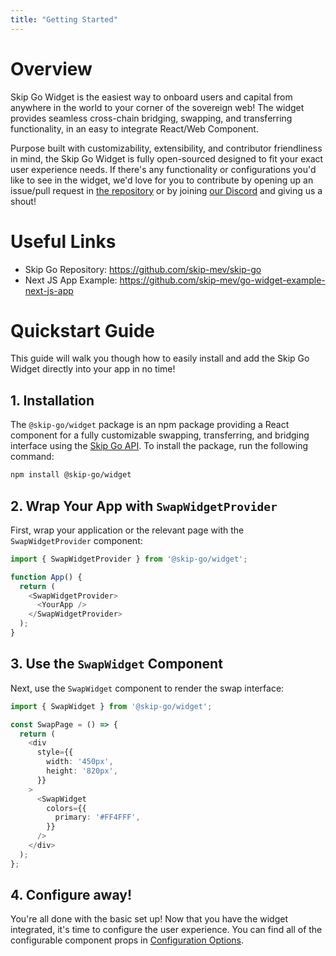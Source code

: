 ```yaml
---
title: "Getting Started"
---
```


# Overview

Skip Go Widget is the easiest way to onboard users and capital from anywhere in the world to your corner of the sovereign web! The widget provides seamless cross-chain bridging, swapping, and transferring functionality, in an easy to integrate React/Web Component. 

Purpose built with customizability, extensibility, and contributor friendliness in mind, the Skip Go Widget is fully open-sourced designed to fit your exact user experience needs. If there's any functionality or configurations you'd like to see in the widget, we'd love for you to contribute by opening up an issue/pull request in [the repository](https://discord.com/invite/hFeHVAE26P)  or by joining [our Discord](https://discord.com/invite/hFeHVAE26P) and giving us a shout!

# Useful Links

- Skip Go Repository: https://github.com/skip-mev/skip-go
- Next JS App Example: https://github.com/skip-mev/go-widget-example-next-js-app

# Quickstart Guide

This guide will walk you though how to easily install and add the Skip Go Widget directly into your app in no time!

## 1. Installation

The `@skip-go/widget` package is an npm package providing a React component for a fully customizable swapping, transferring, and bridging interface using the [Skip Go API](https://skip.build/). To install the package, run the following command:

```bash
npm install @skip-go/widget
```

## 2. Wrap Your App with `SwapWidgetProvider`

First, wrap your application or the relevant page with the `SwapWidgetProvider` component:

```typescript type
import { SwapWidgetProvider } from '@skip-go/widget';

function App() {
  return (
    <SwapWidgetProvider>
      <YourApp />
    </SwapWidgetProvider>
  );
}
```

## 3. Use the `SwapWidget` Component

Next, use the `SwapWidget` component to render the swap interface:

```typescript javascript
import { SwapWidget } from '@skip-go/widget';

const SwapPage = () => {
  return (
    <div
      style={{
        width: '450px',
        height: '820px',
      }}
    >
      <SwapWidget
        colors={{
          primary: '#FF4FFF',
        }}
      />
    </div>
  );
};
```

## 4. Configure away!

You're all done with the basic set up! Now that you have the widget integrated, it's time to configure the user experience. You can find all of the configurable component props in [Configuration Options](/widget-configuration-options).